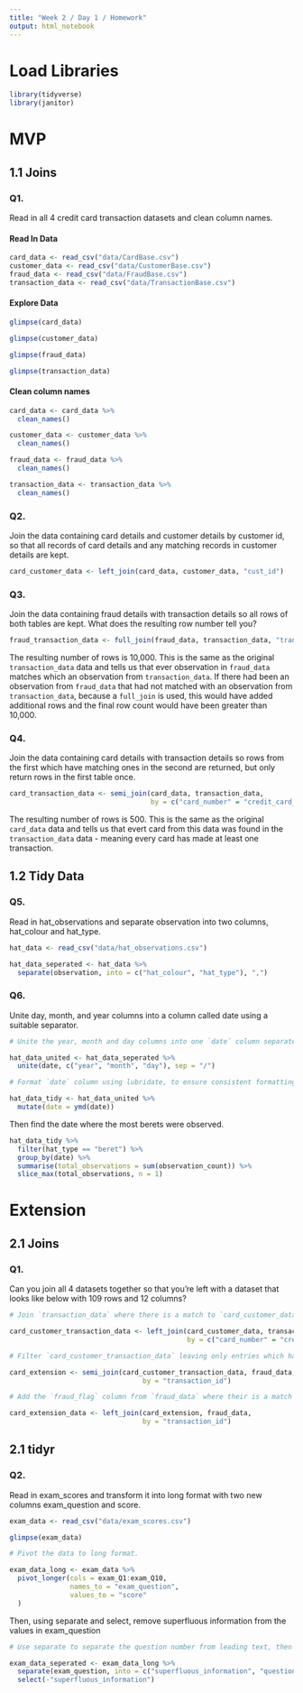```yaml
---
title: "Week 2 / Day 1 / Homework"
output: html_notebook
---
```


# Load Libraries
```r
library(tidyverse)
library(janitor)
```

# MVP

## 1.1 Joins

### Q1. 
Read in all 4 credit card transaction datasets and clean column names.

#### Read In Data
```r
card_data <- read_csv("data/CardBase.csv")
customer_data <- read_csv("data/CustomerBase.csv")
fraud_data <- read_csv("data/FraudBase.csv")
transaction_data <- read_csv("data/TransactionBase.csv")
```

#### Explore Data
```r
glimpse(card_data)
```

```r
glimpse(customer_data)
```

```r
glimpse(fraud_data)
```

```r
glimpse(transaction_data)
```

#### Clean column names

```r
card_data <- card_data %>% 
  clean_names()
```

```r
customer_data <- customer_data %>% 
  clean_names()
```

```r
fraud_data <- fraud_data %>% 
  clean_names()
```

```r
transaction_data <- transaction_data %>% 
  clean_names()
```

### Q2.
Join the data containing card details and customer details by customer id, so that all records of card details and any matching records in customer details are kept.

```r
card_customer_data <- left_join(card_data, customer_data, "cust_id")
```

### Q3.
Join the data containing fraud details with transaction details so all rows of both tables are kept. What does the resulting row number tell you?

```r
fraud_transaction_data <- full_join(fraud_data, transaction_data, "transaction_id")
```

The resulting number of rows is 10,000. This is the same as the original `transaction_data` data and tells us that ever observation in `fraud_data` matches which an observation from `transaction_data`. If there had been an observation from `fraud_data` that had not matched with an observation from `transaction_data`, because a `full_join` is used, this would have added additional rows and the final row count would have been greater than 10,000.

### Q4.
Join the data containing card details with transaction details so rows from the first which have matching ones in the second are returned, but only return rows in the first table once.

```r
card_transaction_data <- semi_join(card_data, transaction_data, 
                                   by = c("card_number" = "credit_card_id"))

```

The resulting number of rows is 500. This is the same as the original `card_data` data and tells us that evert card from this data was found in the `transaction_data` data - meaning every card has made at least one transaction.

## 1.2 Tidy Data

### Q5.
Read in hat_observations and separate observation into two columns, hat_colour and hat_type.

```r
hat_data <- read_csv("data/hat_observations.csv")

```

```r
hat_data_seperated <- hat_data %>% 
  separate(observation, into = c("hat_colour", "hat_type"), ",")

```

### Q6.
Unite day, month, and year columns into a column called date using a suitable separator.

```r
# Unite the year, month and day columns into one `date` column separated by a "/"

hat_data_united <- hat_data_seperated %>% 
  unite(date, c("year", "month", "day"), sep = "/")
```

```r
# Format `date` column using lubridate, to ensure consistent formatting of day and month values by updating all days and months to two digits eg. update `1` to `01`.

hat_data_tidy <- hat_data_united %>%
  mutate(date = ymd(date))
```

Then find the date where the most berets were observed.

```r
hat_data_tidy %>%
  filter(hat_type == "beret") %>% 
  group_by(date) %>% 
  summarise(total_observations = sum(observation_count)) %>%
  slice_max(total_observations, n = 1)

```

# Extension

## 2.1 Joins

### Q1.
Can you join all 4 datasets together so that you’re left with a dataset that looks like below with 109 rows and 12 columns?

```r
# Join `transaction_data` where there is a match to `card_customer_data`.

card_customer_transaction_data <- left_join(card_customer_data, transaction_data,
                                            by = c("card_number" = "credit_card_id"))

```

```r
# Filter `card_customer_transaction_data` leaving only entries which have a match in `fraud_data`.

card_extension <- semi_join(card_customer_transaction_data, fraud_data,
                                 by = "transaction_id")

```

```r
# Add the `fraud_flag` column from `fraud_data` where their is a match in `card_extension`.

card_extension_data <- left_join(card_extension, fraud_data,
                                 by = "transaction_id")

```

## 2.1 tidyr

### Q2.
Read in exam_scores and transform it into long format with two new columns exam_question and score. 

```r
exam_data <- read_csv("data/exam_scores.csv")
```

```r
glimpse(exam_data)
```

```r
# Pivot the data to long format.

exam_data_long <- exam_data %>% 
  pivot_longer(cols = exam_Q1:exam_Q10,
               names_to = "exam_question",
               values_to = "score"
  )

```

Then, using separate and select, remove superfluous information from the values in exam_question

```r
# Use separate to separate the question number from leading text, then use select to drop the column created containing the unecessary leading text.

exam_data_seperated <- exam_data_long %>% 
  separate(exam_question, into = c("superfluous_information", "question"), "Q") %>% 
  select(-"superfluous_information")

```


